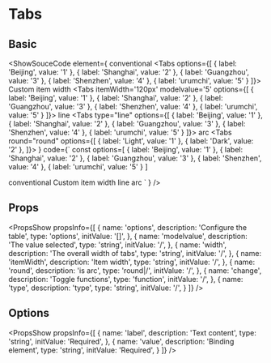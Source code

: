 
# Tabs

## Basic

<ShowSouceCode
  element={
    <Flex direction="y" x='start' gap={20}>
      conventional
      <Tabs options={[
           { label: 'Beijing', value: '1' },
           { label: 'Shanghai', value: '2' },
           { label: 'Guangzhou', value: '3' },
           { label: 'Shenzhen', value: '4' },
           { label: 'urumchi', value: '5' }
        ]}></Tabs>
      Custom item width
      <Tabs itemWidth='120px'
        modelvalue='5'
        options={[
          { label: 'Beijing', value: '1' },
          { label: 'Shanghai', value: '2' },
          { label: 'Guangzhou', value: '3' },
          { label: 'Shenzhen', value: '4' },
          { label: 'urumchi', value: '5' }
        ]}></Tabs>
        line
      <Tabs type="line" options={[
          { label: 'Beijing', value: '1' },
          { label: 'Shanghai', value: '2' },
          { label: 'Guangzhou', value: '3' },
          { label: 'Shenzhen', value: '4' },
          { label: 'urumchi', value: '5' }
        ]}></Tabs>
        arc
        <Tabs round="round" options={[
        { label: 'Light', value: '1' },
        { label: 'Dark', value: '2' },
        ]}></Tabs>
    </Flex>
  }
  code={`
const options=[
  { label: 'Beijing', value: '1' },
  { label: 'Shanghai', value: '2' },
  { label: 'Guangzhou', value: '3' },
  { label: 'Shenzhen', value: '4' },
  { label: 'urumchi', value: '5' }
]

<Flex direction="y" x='start' gap={20}>
  conventional
  <Tabs options={options} />
  Custom item width
  <Tabs itemWidth='120px' modelvalue='5' options={options} />
  line
  <Tabs type="line" options={options={options} />
  arc
  <Tabs
    round="round"
    options={[
      { label: 'Light', value: '1' },
      { label: 'Dark', value: '2' },
    ]}>
  </Tabs>
</Flex>`
  }
  />


## Props
<PropsShow propsInfo={[
  {
    name: 'options',
    description: 'Configure the table',
    type: 'options',
    initValue: '[]',
  },
  {
    name: 'modelvalue',
    description: 'The value selected',
    type: 'string',
    initValue: '/',
  },
  {
    name: 'width',
    description: 'The overall width of tabs',
    type: 'string',
    initValue: '/',
  },
  {
    name: 'itemWidth',
    description: 'Item width',
    type: 'string',
    initValue: '/',
  },
  {
    name: 'round',
    description: 'is arc',
    type: 'round|/',
    initValue: '/',
  },
  {
    name: 'change',
    description: 'Toggle functions',
    type: 'function',
    initValue: '/',
  },
  {
    name: 'type',
    description: 'type',
    type: 'string',
    initValue: '/',
  }
]} />

## Options
<PropsShow propsInfo={[
  {
    name: 'label',
    description: 'Text content',
    type: 'string',
    initValue: 'Required',
  },
  {
    name: 'value',
    description: 'Binding element',
    type: 'string',
    initValue: 'Required',
  }
]} />
